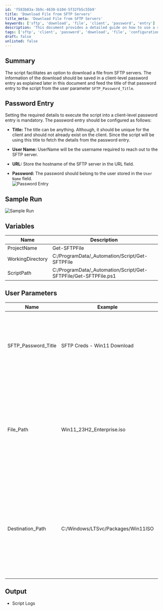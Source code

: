 ```yaml
---
id: 'f583b03a-3b9c-4630-b104-5f32fb5c55b9'
title: 'Download File from SFTP Servers'
title_meta: 'Download File from SFTP Servers'
keywords: ['sftp', 'download', 'file', 'client', 'password', 'entry']
description: 'This document provides a detailed guide on how to use a script to download files from SFTP servers. It explains the necessary client-level password entry setup, user parameters required for execution, and provides sample runs for clarity.'
tags: ['sftp', 'client', 'password', 'download', 'file', 'configuration']
draft: false
unlisted: false
---
```

## Summary

The script facilitates an option to download a file from SFTP servers. The information of the download should be saved in a client-level password entry as explained later in this document and feed the title of that password entry to the script from the user parameter `SFTP_Password_Title`.

## Password Entry

Setting the required details to execute the script into a client-level password entry is mandatory. The password entry should be configured as follows:

- **Title:** The title can be anything. Although, it should be unique for the client and should not already exist on the client. Since the script will be using this title to fetch the details from the password entry.

- **User Name:** UserName will be the username required to reach out to the SFTP server.

- **URL:** Store the hostname of the SFTP server in the URL field.

- **Password:** The password should belong to the user stored in the `User Name` field.  
  ![Password Entry](../../../static/img/SFTP-Server---Download-Files/image_1.png)

## Sample Run

![Sample Run](../../../static/img/SFTP-Server---Download-Files/image_2.png)

## Variables

| Name              | Description                                         |
|-------------------|-----------------------------------------------------|
| ProjectName       | Get-SFTPFile                                       |
| WorkingDirectory   | C:/ProgramData/_Automation/Script/Get-SFTPFile    |
| ScriptPath        | C:/ProgramData/_Automation/Script/Get-SFTPFile/Get-SFTPFile.ps1 |

## User Parameters

| Name                   | Example                           | Required | Description                                                                                                             |
|------------------------|-----------------------------------|----------|-------------------------------------------------------------------------------------------------------------------------|
| SFTP_Password_Title    | SFTP Creds - Win11 Download       | True     | Title of the Password Stored at the client's Password tab to download the required file from the SFTP server.         |
| File_Path              | Win11_23H2_Enterprise.iso         | True     | Full path to download from the SFTP Server. If the file is placed at the root level in the SFTP server then use the file's name as illustrated in the sample run. |
| Destination_Path       | C:/Windows/LTSvc/Packages/Win11ISO | False    | Full path of the directory on the end machine to store the downloaded file. By default, the script will download the file into the `C:/temp` if this parameter is not set. |

## Output

- Script Logs












